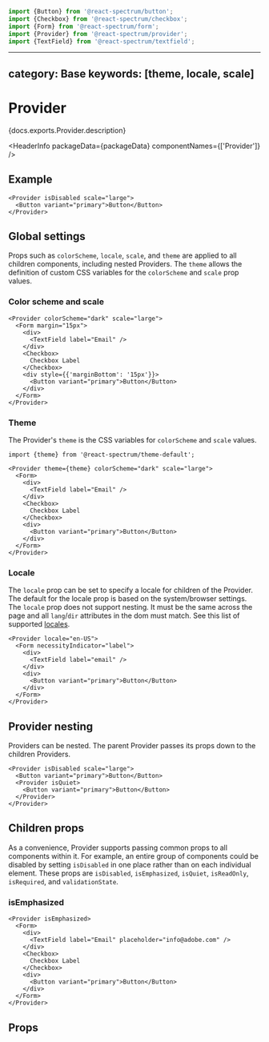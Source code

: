 

```jsx import
import {Button} from '@react-spectrum/button';
import {Checkbox} from '@react-spectrum/checkbox';
import {Form} from '@react-spectrum/form';
import {Provider} from '@react-spectrum/provider';
import {TextField} from '@react-spectrum/textfield';
```

---
category: Base
keywords: [theme, locale, scale]
---

# Provider

<p>{docs.exports.Provider.description}</p>

<HeaderInfo
  packageData={packageData}
  componentNames={['Provider']} />

## Example

```tsx example
<Provider isDisabled scale="large">
  <Button variant="primary">Button</Button>
</Provider>
```

## Global settings

Props such as `colorScheme`, `locale`, `scale`, and `theme` are applied to all
children components, including nested Providers. The `theme` allows the
definition of custom CSS variables for the `colorScheme` and `scale` prop values.

### Color scheme and scale

```tsx example
<Provider colorScheme="dark" scale="large">
  <Form margin="15px">
    <div>
      <TextField label="Email" />
    </div>
    <Checkbox>
      Checkbox Label
    </Checkbox>
    <div style={{'marginBottom': '15px'}}>
      <Button variant="primary">Button</Button>
    </div>
  </Form>
</Provider>
```

### Theme

The Provider's `theme` is the CSS variables for `colorScheme` and `scale` values.

```tsx
import {theme} from '@react-spectrum/theme-default';

<Provider theme={theme} colorScheme="dark" scale="large">
  <Form>
    <div>
      <TextField label="Email" />
    </div>
    <Checkbox>
      Checkbox Label
    </Checkbox>
    <div>
      <Button variant="primary">Button</Button>
    </div>
  </Form>
</Provider>
```

### Locale

The `locale` prop can be set to specify a locale for children of the Provider.
The default for the locale prop is based on the system/browser settings.
The `locale` prop does not support nesting. It must be the same across the page and all `lang`/`dir` attributes in the dom must match.
See this list of supported [locales](../react-aria/internationalization#supported-locales).

```tsx example
<Provider locale="en-US">
  <Form necessityIndicator="label">
    <div>
      <TextField label="email" />
    </div>
    <div>
      <Button variant="primary">Button</Button>
    </div>
  </Form>
</Provider>
```

## Provider nesting

Providers can be nested. The parent Provider passes its props down to the
children Providers.

```tsx example
<Provider isDisabled scale="large">
  <Button variant="primary">Button</Button>
  <Provider isQuiet>
    <Button variant="primary">Button</Button>
  </Provider>
</Provider>
```

## Children props

As a convenience, Provider supports passing common props to all components
within it. For example, an entire group of components could be disabled by
setting `isDisabled` in one place rather than on each individual element.
These props are `isDisabled`, `isEmphasized`, `isQuiet`, `isReadOnly`,
`isRequired`, and `validationState`.

### isEmphasized

```tsx example
<Provider isEmphasized>
  <Form>
    <div>
      <TextField label="Email" placeholder="info@adobe.com" />
    </div>
    <Checkbox>
      Checkbox Label
    </Checkbox>
    <div>
      <Button variant="primary">Button</Button>
    </div>
  </Form>
</Provider>
```

## Props

<PropTable component={docs.exports.Provider} links={docs.links} />
